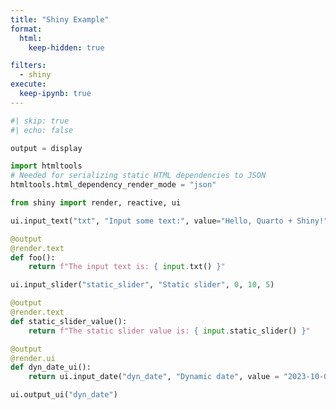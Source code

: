```yaml
---
title: "Shiny Example"
format:
  html:
    keep-hidden: true

filters:
  - shiny
execute:
  keep-ipynb: true
---
```


```python
#| skip: true
#| echo: false

output = display

import htmltools
# Needed for serializing static HTML dependencies to JSON
htmltools.html_dependency_render_mode = "json"
```


```python
from shiny import render, reactive, ui

ui.input_text("txt", "Input some text:", value="Hello, Quarto + Shiny!")
```

```python
@output
@render.text
def foo():
    return f"The input text is: { input.txt() }"
```


```python
ui.input_slider("static_slider", "Static slider", 0, 10, 5)
```


```python
@output
@render.text
def static_slider_value():
    return f"The static slider value is: { input.static_slider() }"
```



```python
@output
@render.ui
def dyn_date_ui():
    return ui.input_date("dyn_date", "Dynamic date", value = "2023-10-03")

ui.output_ui("dyn_date")
```
